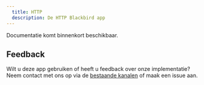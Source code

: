 ```yaml
---
  title: HTTP
  description: De HTTP Blackbird app
---
```


<LinkCard title="Bekijk op Github" target="_blank" href="https://github.com/bb-io/HTTP" icon="github" />

Documentatie komt binnenkort beschikbaar.

## Feedback

Wilt u deze app gebruiken of heeft u feedback over onze implementatie? Neem contact met ons op via de [bestaande kanalen](https://www.blackbird.io/) of maak een issue aan.